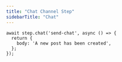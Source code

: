 ```yaml
---
title: "Chat Channel Step"
sidebarTitle: "Chat"
---
```


```tsx
await step.chat('send-chat', async () => {
  return {
    body: 'A new post has been created',
  };
});
```
